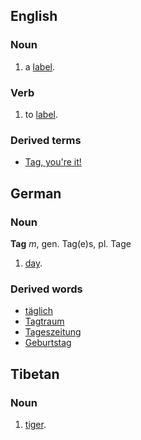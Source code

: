 == English ==
=== Noun ===

# a [[label]].

=== Verb ===

# to [[label]].

=== Derived terms ===
* [[Tag, you're it!]]

== German ==
=== Noun ===
'''Tag''' ''m'', gen. Tag(e)s, pl. Tage

# [[day]].

=== Derived words ===
* [[täglich]]
* [[Tagtraum]]
* [[Tageszeitung]]
* [[Geburtstag]]

== Tibetan ==
=== Noun ===
# [[tiger]].